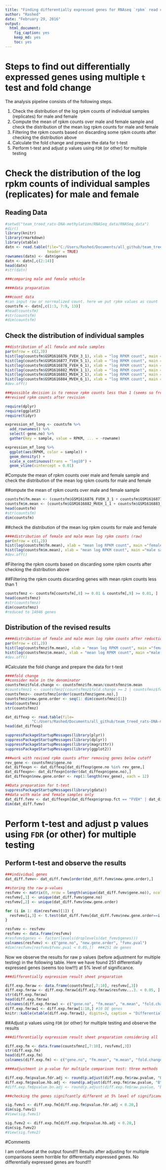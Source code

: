 ```yaml
---
title: "Finding differentially expressed genes for RNAseq `rpkm` read counts data using multiple `t` test and fold change"
author: "Rashed"
date: "February 29, 2016"
output: 
  html_document: 
    fig_caption: yes
    keep_md: yes
    toc: yes
---
```


# Steps to find out differentially expressed genes using multiple `t` test and fold change

The analysis pipeline consists of the following steps.

 1. Check the distribution of the log rpkm counts of individual samples (replicates) for male and female
 2. Compute the mean of rpkm counts over male and female sample and check the distribution of the mean log rpkm counts for male and female
 3. Filtering the rpkm counts based on discarding some rpkm counts after checking the distribution above
 4. Calculate the fold change and prepare the data for t-test
 5. Perform t-test and adjust p values using `FDR` (or other) for multiple testing

# Check the distribution of the log rpkm counts of individual samples (replicates) for male and female

## Reading Data
```r
#setwd("team_treed_rats-DNA-methylation/RNASeq_data/RNASeq_data")
#dir()
library(knitr)
library(rmarkdown)
library(xtable)
datn <- read.table(file="C:/Users/Rashed/Documents/all_github/team_treed_rats-DNA-methylation/RNASeq_data/RNAseq_all_merged.txt", 
                   header = TRUE)
rownames(datn) <- datn$genes
datn <- datn[,c(2:14)]
head(datn)
#str(datn)

###comparing male and female vehicle

####data preparation

###count data
#can input raw or norrmalized count. here we put rpkm values as count
countsfm <- datn[,c(1:3, 7:9, 13)]
#head(countsfm)
#str(countsfm)
#dim(countsfm)
```


## Check the distribution of individual samples


```r
##distribution of all female and male samples
par(mfrow = c(2,3))
hist(log(countsfm$GSM1616876_FVEH_3_1), xlab = "log RPKM count", main ="female replicate 1")
hist(log(countsfm$GSM1616877_FVEH_5_1), xlab = "log RPKM count", main ="female replicate 2")
hist(log(countsfm$GSM1616878_FVEH_6_1), xlab = "log RPKM count", main ="female replicate 3")
hist(log(countsfm$GSM1616882_MVEH_1_1), xlab = "log RPKM count", main ="male replicate 1")
hist(log(countsfm$GSM1616883_MVEH_3_1), xlab = "log RPKM count", main ="male replicate 2")
hist(log(countsfm$GSM1616884_MVEH_6_1), xlab = "log RPKM count", main ="male replicate 3")
#dev.off()

###possible decision is to remove rpkm counts less than 1 (seems so from the histograms)
##revised rpkm counts after revision
```

```r
require(dplyr)
require(ggplot2)
require(tidyr)

expression_mf_long <- countsfm %>% 
  add_rownames() %>%
  select(-gene.no) %>%
  gather(key = sample, value = RPKM, ... = -rowname)

expression_mf_long %>%
  ggplot(aes(RPKM, color = sample)) +
  geom_density() +
  scale_x_continuous(trans = "log10") +
  geom_vline(xintercept = 0.01)
```

#Compute the mean of rpkm counts over male and female sample and check the distribution of the mean log rpkm counts for male and female


##ompute the mean of rpkm counts over male and female sample


```r
countsfm$fm.mean <- (countsfm$GSM1616876_FVEH_3_1 + countsfm$GSM1616877_FVEH_5_1 + countsfm$GSM1616878_FVEH_6_1)/3
countsfm$m.mean <- (countsfm$GSM1616882_MVEH_1_1 + countsfm$GSM1616883_MVEH_3_1 + countsfm$GSM1616884_MVEH_6_1)/3
head(countsfm)
#str(countsfm)
dim(countsfm)
```

##check the distribution of the mean log rpkm counts for male and female

```r
####distribution of female and male mean log rpkm counts (raw)
par(mfrow = c(1,2))
hist(log(countsfm$fm.mean), xlab = "mean log RPKM count", main ="female sample")
hist(log(countsfm$m.mean), xlab = "mean log RPKM count", main ="male sample")
#dev.off()
```

#Filtering the rpkm counts based on discarding some rpkm counts after checking the distribution above

##Filtering the rpkm counts discarding genes with mean rpkm counts less than 1 


```r
countsfmnz <- countsfm[countsfm[,8] >= 0.01 & countsfm[,9] >= 0.01, ]
head(countsfmnz)
#str(countsfmnz)
dim(countsfmnz)
#reduced to 14046 genes
```

## Distribution of the revised results 

```r
####distribution of female and male mean log rpkm counts after reduction
par(mfrow = c(1,2))
hist(log(countsfmnz$fm.mean), xlab = "mean log RPKM count", main ="female sample")
hist(log(countsfmnz$m.mean), xlab = "mean log RPKM count", main ="male sample")
#dev.off()
```

#Calculate the fold change and prepare the data for t-test

```r
####fold change
##consider male in the denominator
countsfmnz$fold.change <- countsfmnz$fm.mean/countsfmnz$m.mean
#countsfmnz1 <- countsfmnz[(countsfmnz$fold.change >= 2 | countsfmnz$fold.change <= 0.5), ]
countsfmnz<- countsfmnz[order(countsfmnz$gene.no),]
countsfmnz$new.gene.order <- seq(1: dim(countsfmnz)[1])
head(countsfmnz)
str(countsfmnz)

dat_diffexp <- read.table(file=
            "C:/Users/Rashed/Documents/all_github/team_treed_rats-DNA-methylation/RNASeq_data/row.merged.txt", header = TRUE)
head(dat_diffexp)

suppressPackageStartupMessages(library(plyr))
suppressPackageStartupMessages(library(dplyr))
suppressPackageStartupMessages(library(magrittr))
suppressPackageStartupMessages(library(ggplot2))

###work with revised rpkm counts after removing genes below cutoff
rev_gene <- countsfmnz$gene.no
dat_diffexpn <- dat_diffexp[dat_diffexp$gene.no %in% rev_gene,]
dat_diffexpn<- dat_diffexpn[order(dat_diffexpn$gene.no),]
dat_diffexpn$new.gene.order <- rep(1:length(rev_gene), each = 12)

##Data preparation for t-test
suppressPackageStartupMessages(library(gdata))
##data with male and female samples only
dat_diff.fvmv <- dat_diffexpn[dat_diffexpn$group.fct == "FVEH" | dat_diffexpn$group.fct == "MVEH",]
dim(dat_diff.fvmv)
```


# Perform t-test and adjust p values using `FDR` (or other) for multiple testing

## Perform t-test and observe the results

```r
###individual genes
dat_diff.fvmv<- dat_diff.fvmv[order(dat_diff.fvmv$new.gene.order),]

##storing the raw p-values
resfvmv <- matrix(0, nrow = length(unique(dat_diff.fvmv$gene.no)), ncol = 3)
resfvmv[,1] <- unique(dat_diff.fvmv$gene.no)
resfvmv[,2] <- unique(dat_diff.fvmv$new.gene.order)

for (i in 1: dim(resfvmv)[1]) {
  resfvmv[i,3] <- t.test(dat_diff.fvmv[dat_diff.fvmv$new.gene.order==i,]$rpkm_value ~ dat_diff.fvmv[dat_diff.fvmv$new.gene.order==i,]$group)$p.value
}

resfvmv <- resfvmv
resfvmv <- data.frame(resfvmv)
#resfvmv$genes <- factor(levels(droplevels(dat_fvmv$genes)))
colnames(resfvmv) <- c("gene.no", "new.gene.order", "fvmv.pval")
#dim(resfvmv[resfvmv$fvmv.pval < 0.05,])  ###251 de genes
```

Now we observe the results for raw p values (before adjustment for multiple testing) in the following table. Here we have found 251 differentially expressed genes (seems too low!!!) at 5% level of significance. 

```r
###differentially expression result sheet preparation

diff.exp.fmraw <- data.frame(countsfmnz[,7:10], resfvmv[,3])
diff.exp.fmraw <- diff.exp.fmraw[diff.exp.fmraw$resfvmv...3. < 0.05, ]
str(diff.exp.fmraw)
head(diff.exp.fmraw) 
colnames(diff.exp.fmraw) <- c("gene.no", "fm.mean", "m.mean", "fold.change", "raw.pvalue") 
diff.exp.fmraw1 <- diff.exp.fmraw[1:10,] #10 DE genes
knitr::kable(xtable(diff.exp.fmraw1), digits=3, caption = "Differentially expressed genes based on raw p-value")
```


##Adjust p values using `FDR` (or other) for multiple testing and observe the results

```r
###differentially expression result sheet preparation considering all

diff.exp.fm <- data.frame(countsfmnz[,7:10], resfvmv[,3])
str(diff.exp.fm)
head(diff.exp.fm) 
colnames(diff.exp.fm) <- c("gene.no", "fm.mean", "m.mean", "fold.change", "raw.pvalue") 

####adjustment in p-value for multiple comparison test: three methods

diff.exp.fm$pvalue.fdr.adj <- round(p.adjust(diff.exp.fm$raw.pvalue, "BH"), 4)
diff.exp.fm$pvalue.hb.adj <- round(p.adjust(diff.exp.fm$raw.pvalue, "BY"), 4)
#diff.exp.fm$pvalue.bn.adj <- round(p.adjust(diff.exp.fm$raw.pvalue, "bonferroni"), 4)

###checking the genes signifcantly different at 5% level of significance between male anf female

sig.fvmv1 <- diff.exp.fm[diff.exp.fm$pvalue.fdr.adj < 0.20,]
dim(sig.fvmv1)
#View(sig.fvmv1)

sig.fvmv2 <- diff.exp.fm[diff.exp.fm$pvalue.hb.adj < 0.20,]
dim(sig.fvmv2)
#View(sig.fvmv2)

```



#Comments

I am confused at the output found!!! Results after adjusting for multiple comparisons seem horrible for differentially expressed genes. No differentially expressed genes are found!!! 



